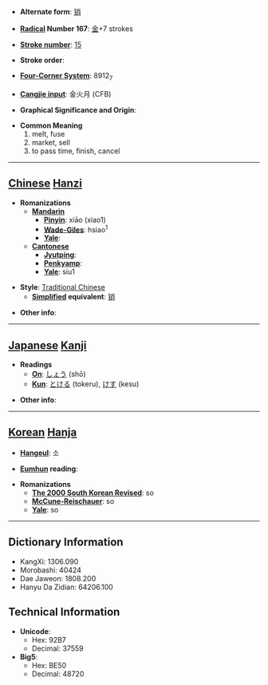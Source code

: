 * '''Alternate form''': [[销]]

* '''[[Wiktionary:Chinese radical index| Radical]] Number 167''': [[Wiktionary:Chinese radical index 金|金]]+7 strokes

* '''[[Wiktionary:Chinese total strokes index|Stroke number]]''': [[Wiktionary:Chinese total strokes index 15|15]]

* '''Stroke order''': 

* '''[[Wiktionary:Chinese four corner index|Four-Corner System]]''': 8912<sub>7</sub>

* '''[[Wiktionary:Chinese Cangjie index|Cangjie input]]''': 金火月 (CFB)

* '''Graphical Significance and Origin''': 

* '''Common Meaning'''
*#melt, fuse
*# market, sell
*# to pass time, finish, cancel


----

== [[Chinese]] [[Hanzi]] ==

* '''Romanizations'''
** '''[[Mandarin]]'''
*** '''[[Pinyin]]''': xiāo (xiao1)
*** '''[[Wade-Giles]]''': hsiao<sup>1</sup>
*** '''[[Yale]]''': 
** '''[[Cantonese]]'''
*** '''[[Jyutping]]''':
*** '''[[Penkyamp]]''': 
*** '''[[Yale]]''': siu1

* '''Style''': [[Traditional Chinese]] 
** '''[[Simplified Chinese|Simplified]] equivalent''': [[销]]

* '''Other info''': 

----

== [[Japanese]] [[Kanji]] ==

* '''Readings'''
** '''[[On]]''': [[しょう]] (shō)
** '''[[Kun]]''': [[とける]] (tokeru), [[けす]] (kesu)

* '''Other info''':  

----

== [[Korean]] [[Hanja]] ==

* '''[[Hangeul]]''': 소

* '''[[Eumhun]] reading''': 

* '''Romanizations'''
** '''[[The 2000 South Korean Revised Romanization|The 2000 South Korean Revised]]''': so
** '''[[McCune-Reischauer]]''': so
** '''[[Yale]]''': so

----

== Dictionary Information ==

* KangXi: 1306.090
* Morobashi: 40424
* Dae Jaweon: 1808.200
* Hanyu Da Zidian: 64206.100

== Technical Information ==

* '''Unicode''':
** Hex: 92B7
** Decimal: 37559
* '''Big5''':
** Hex: BE50
** Decimal: 48720